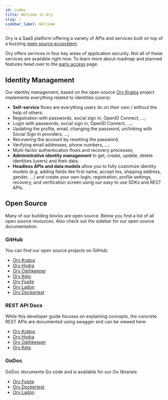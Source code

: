 ```yaml
---
id: index
title: Welcome to Ory
slug: /
sidebar_label: Welcome
---
```


Ory is a SaaS platform offering a variety of APIs and services built on top of a
buzzing [open source ecosystem](./open-source.mdx).

Ory offers services in four key areas of application security. Not all of these
services are available right now. To learn more about roadmap and planned
features head over to the [early access](./early-access.mdx) page.

## Identity Management

Our identity management, based on the open source
[Ory Kratos](https://www.ory.sh/kratos) project implements everything related to
identities (users):

- **Self-service** flows are everything users do on their own / without the help
  of others:
- Registration with passwords, social sign in, OpenID Connect, ...;
- Login with passwords, social sign in, OpenID Connect, ...;
- Updating the profile, email, changing the password, un/linking with Social
  Sign In providers, ...;
- Recovering the account by resetting the password;
- Verifying email addresses, phone numbers, ...;
- Multi-factor authentication flows and recovery processes;
- **Administrative identity management** to get, create, update, delete
  identities (users) and their data.
- **Headless APIs and data models** allow you to fully customize identity models
  (e.g. adding fields like first name, accept tos, shipping address, gender,
  ...) and create your own login, registration, profile settings, recovery, and
  verification screen using our easy to use SDKs and REST APIs.

## Open Source

Many of our building blocks are open source. Below you find a list of all open
source resources. Also check out the sidebar for our open source documentation.

### GitHub

You can find our open source projects on GitHub:

- [Ory Kratos](https://github.com/ory/kratos)
- [Ory Hydra](https://github.com/ory/hydra)
- [Ory Oathkeeper](https://github.com/ory/oathkeeper)
- [Ory Keto](https://github.com/ory/keto)
- [Ory Fosite](https://github.com/ory/fosite)
- [Ory Ladon](https://github.com/ory/ladon)
- [Ory Dockertest](https://github.com/ory/dockertest)

### REST API Docs

While this developer guide focuses on explaining concepts, the concrete REST
APIs are documented using swagger and can be viewed here:

- [Ory Kratos](https://www.ory.sh/kratos/docs/reference/api)
- [Ory Hydra](https://www.ory.sh/hydra/docs/reference/api)
- [Ory Oathkeeper](https://www.ory.sh/oathkeeper/docs/reference/api)
- [Ory Keto](https://www.ory.sh/keto/docs/reference/api)

### GoDoc

GoDoc documents Go code and is available for our Go libraries:

- [Ory Fosite](https://godoc.org/github.com/ory/fosite)
- [Ory Dockertest](https://godoc.org/github.com/ory/dockertest)
- [Ory Ladon](https://godoc.org/github.com/ory/ladon)

